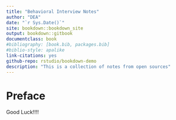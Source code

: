 ```yaml
--- 
title: "Behavioral Interview Notes"
author: "DEA"
date: "`r Sys.Date()`"
site: bookdown::bookdown_site
output: bookdown::gitbook
documentclass: book
#bibliography: [book.bib, packages.bib]
#biblio-style: apalike
link-citations: yes
github-repo: rstudio/bookdown-demo
description: "This is a collection of notes from open sources"
---
```


<style> 
body {text-align: justify} 
</style>

# Preface {-}

<div class="boxy">

Good Luck!!!!

</div>

